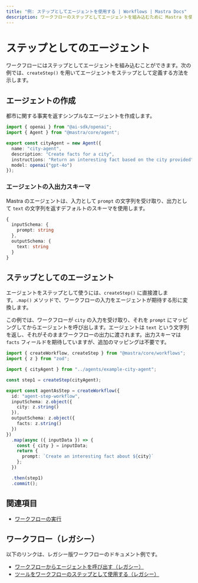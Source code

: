 ```yaml
---
title: "例: ステップとしてエージェントを使用する | Workflows | Mastra Docs"
description: ワークフローのステップとしてエージェントを組み込むために Mastra を使用する例。
---
```




# ステップとしてのエージェント

ワークフローにはステップとしてエージェントを組み込むことができます。次の例では、`createStep()` を用いてエージェントをステップとして定義する方法を示します。



## エージェントの作成

都市に関する事実を返すシンプルなエージェントを作成します。

```typescript filename="src/mastra/agents/example-city-agent.ts" showLineNumbers copy
import { openai } from "@ai-sdk/openai";
import { Agent } from "@mastra/core/agent";

export const cityAgent = new Agent({
  name: "city-agent",
  description: "Create facts for a city",
  instructions: "Return an interesting fact based on the city provided",
  model: openai("gpt-4o")
});
```

### エージェントの入出力スキーマ

Mastra のエージェントは、入力として `prompt` の文字列を受け取り、出力として `text` の文字列を返すデフォルトのスキーマを使用します。

```typescript
{
  inputSchema: {
    prompt: string
  },
  outputSchema: {
    text: string
  }
}
```



## ステップとしてのエージェント

エージェントをステップとして使うには、`createStep()` に直接渡します。`.map()` メソッドで、ワークフローの入力をエージェントが期待する形に変換します。

この例では、ワークフローが `city` の入力を受け取り、それを `prompt` にマッピングしてからエージェントを呼び出します。エージェントは `text` という文字列を返し、それがそのままワークフローの出力に渡されます。出力スキーマは `facts` フィールドを期待していますが、追加のマッピングは不要です。

```typescript filename="src/mastra/workflows/example-agent-step.ts" showLineNumbers copy
import { createWorkflow, createStep } from "@mastra/core/workflows";
import { z } from "zod";

import { cityAgent } from "../agents/example-city-agent";

const step1 = createStep(cityAgent);

export const agentAsStep = createWorkflow({
  id: "agent-step-workflow",
  inputSchema: z.object({
    city: z.string()
  }),
  outputSchema: z.object({
    facts: z.string()
  })
})
  .map(async ({ inputData }) => {
    const { city } = inputData;
    return {
      prompt: `Create an interesting fact about ${city}`
    };
  })

  .then(step1)
  .commit();
```



## 関連項目

- [ワークフローの実行](./running-workflows.mdx)



## ワークフロー（レガシー）

以下のリンクは、レガシー版ワークフローのドキュメント例です。

- [ワークフローからエージェントを呼び出す（レガシー）](/examples/workflows_legacy/calling-agent)
- [ツールをワークフローのステップとして使用する（レガシー）](/examples/workflows_legacy/using-a-tool-as-a-step)

